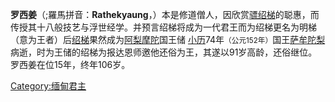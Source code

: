 {{Unreferenced|time=2018-10-23T13:17:26+00:00}}
'''罗西姜'''（{{lang-my|ရသေ့ကြောင်}};羅馬拼音：'''Rathekyaung'''，{{Bd|61年||167年}}）本是修道僧人，因欣赏[[骠绍梯|骠绍梯]]的聪惠，而传授其十八般技艺与浮世经学。并预言绍梯将成为一代君王而为绍梯更名为明梯（意为王者）后[[绍梯|绍梯]]果然成为[[阿梨摩陀|阿梨摩陀]]国王储 [[小历|小历]]74年<small>（公元152年）</small>国王[[萨牟陀梨|萨牟陀梨]]病逝，时为王储的绍梯为报达恩师邀他还俗为王，其遂以91岁高龄，还俗继位。 罗西姜在位15年，终年106岁。

{{start box}}
{{s-before|[[萨牟陀梨|萨牟陀梨]]}}
{{s-title|[[蒲甘王朝|阿梨摩陀国君主]]|152年-167年}}
{{s-after|[[骠绍梯|骠绍梯]]}}
{{end box}}
[[Category:缅甸君主|Category:缅甸君主]]
{{bio-stub}}